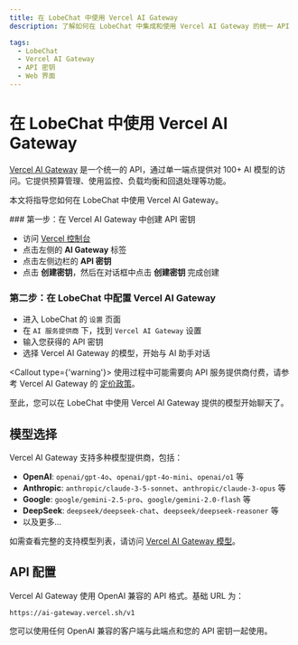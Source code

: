 ```yaml
---
title: 在 LobeChat 中使用 Vercel AI Gateway
description: 了解如何在 LobeChat 中集成和使用 Vercel AI Gateway 的统一 API

tags:
  - LobeChat
  - Vercel AI Gateway
  - API 密钥
  - Web 界面
---
```


# 在 LobeChat 中使用 Vercel AI Gateway

[Vercel AI Gateway](https://vercel.com/ai-gateway) 是一个统一的 API，通过单一端点提供对 100+ AI 模型的访问。它提供预算管理、使用监控、负载均衡和回退处理等功能。

本文将指导您如何在 LobeChat 中使用 Vercel AI Gateway。

<Steps>
  ### 第一步：在 Vercel AI Gateway 中创建 API 密钥

  - 访问 [Vercel 控制台](https://vercel.com/dashboard)
  - 点击左侧的 **AI Gateway** 标签
  - 点击左侧边栏的 **API 密钥**
  - 点击 **创建密钥**，然后在对话框中点击 **创建密钥** 完成创建

  ### 第二步：在 LobeChat 中配置 Vercel AI Gateway

  - 进入 LobeChat 的 `设置` 页面
  - 在 `AI 服务提供商` 下，找到 `Vercel AI Gateway` 设置
  - 输入您获得的 API 密钥
  - 选择 Vercel AI Gateway 的模型，开始与 AI 助手对话

  <Callout type={'warning'}>
    使用过程中可能需要向 API 服务提供商付费，请参考 Vercel AI Gateway 的
    [定价政策](https://vercel.com/docs/ai-gateway/models)。
  </Callout>
</Steps>

至此，您可以在 LobeChat 中使用 Vercel AI Gateway 提供的模型开始聊天了。

## 模型选择

Vercel AI Gateway 支持多种模型提供商，包括：

- **OpenAI**: `openai/gpt-4o`、`openai/gpt-4o-mini`、`openai/o1` 等
- **Anthropic**: `anthropic/claude-3-5-sonnet`、`anthropic/claude-3-opus` 等
- **Google**: `google/gemini-2.5-pro`、`google/gemini-2.0-flash` 等
- **DeepSeek**: `deepseek/deepseek-chat`、`deepseek/deepseek-reasoner` 等
- 以及更多...

如需查看完整的支持模型列表，请访问 [Vercel AI Gateway 模型](https://vercel.com/ai-gateway/models)。

## API 配置

Vercel AI Gateway 使用 OpenAI 兼容的 API 格式。基础 URL 为：

```
https://ai-gateway.vercel.sh/v1
```

您可以使用任何 OpenAI 兼容的客户端与此端点和您的 API 密钥一起使用。
